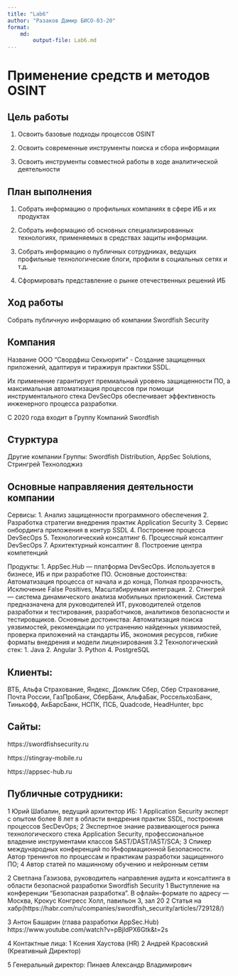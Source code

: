 ---
title: "Lab6"
author: "Разаков Дамир БИСО-03-20"
format: 
    md:
        output-file: Lab6.md
---

# Применение средств и методов OSINT

## Цель работы

1.  Освоить базовые подходы процессов OSINT

2.  Освоить современные инструменты поиска и сбора информации

3.  Освоить инструменты совместной работы в ходе аналитической деятельности

## План выполнения

1.  Собрать информацию о профильных компаниях в сфере ИБ и их продуктах

2.  Собрать информацию об основных специализированных технологиях, применяемых в средствах защиты информации.

3.  Собрать информацию о публичных сотрудниках, ведущих профильные технологические блоги, профили в социальных сетях и т.д.

4.  Сформировать представление о рынке отечественных решений ИБ

## Ход работы

Собрать публичную информацию об компании Swordfish Security

## Компания

Название ООО "Свордфиш Секьюрити" - Создание защищенных приложений, адаптируя и тиражируя практики SSDL.

Их применение гарантирует премиальный уровень защищенности ПО, а максимальная автоматизация процессов при помощи инструментального стека DevSecOps обеспечивает эффективность инженерного процесса разработки.

С 2020 года входит в Группу Компаний Swordfish

## Стурктура

Другие компании Группы: Swordfish Distribution, AppSec Solutions, Стрингрей Технолоджиз

## Основные направляения деятельности компании

Сервисы: 1. Анализ защищенности программного обеспечения 2. Разработка стратегии внедрения практик Application Security 3. Сервис онбординга приложения в контур SSDL 4. Построение процесса DevSecOps 5. Технологический консалтинг 6. Процессный консалтинг DevSecOps 7. Архитектурный консалтинг 8. Построение центра компетенций

Продукты: 1. AppSec.Hub --- платформа DevSecOps. Используется в бизнесе, ИБ и при разработке ПО. Основные достоинства: Автоматизация процесса от начала и до конца, Полная прозрачность, Исключение False Positives, Масштабируемая интеграция. 2. Стингрей --- система динамического анализа мобильных приложений. Система предназначена для руководителей ИТ, руководителей отделов разработки и тестирования, разработчиков, аналитиков безопасности и тестировщиков. Основные достоинства: Автоматизация поиска уязвимостей, рекомендации по устранению найденных уязвимостей, проверка приложений на стандарты ИБ, экономия ресурсов, гибкие форматы внедрения и модели лицензирования 3.2 Технологический стек: 1. Java 2. Angular 3. Python 4. PostgreSQL

## Клиенты:

ВТБ, Альфа Страхование, Яндекс, Домклик Сбер, Сбер Страхование, Почта России, ГазПроБанк, СберБанк, АльфаБак, РоссельхозБанк, Тинькофф, АкБарсБанк, НСПК, ПСБ, Quadcode, HeadHunter, bpc

## Сайты:

https://swordfishsecurity.ru

https://stingray-mobile.ru

https://appsec-hub.ru

## Публичные сотрудники:

1 Юрий Шабалин, ведущий архитектор ИБ: 1 Application Security эксперт с опытом более 8 лет в области внедрения практик SSDL, построения процессов SecDevOps; 2 Экспертное знание развивающегося рынка технологического стека Application Security, профессиональное владение инструментами классов SAST/DAST/IAST/SCA; 3 Спикер международных конференций по Информационной Безопасности. Автор тренингов по процессам и практикам разработки защищенного ПО; 4 Автор статей по машинному обучению и нейронным сетям

2 Светлана Газизова, руководитель направления аудита и консалтинга в области безопасной разработки Swordfish Security 1 Выступление на конференции "Безопасная разработка". В офлайн-формате по адресу --- Москва, Крокус Конгресс Холл, павильон 3, зал 20 2 Статья на хабр(https://habr.com/ru/companies/swordfish_security/articles/729128/)

3 Антон Башарин (глава разработки AppSec.Hub) https://www.youtube.com/watch?v=pBjldPX6Gtk&t=2s

4 Контактные лица: 1 Ксения Хаустова (HR) 2 Андрей Красовский (Креативный Директор)

5 Генеральный директор: Пинаев Александр Владимирович
